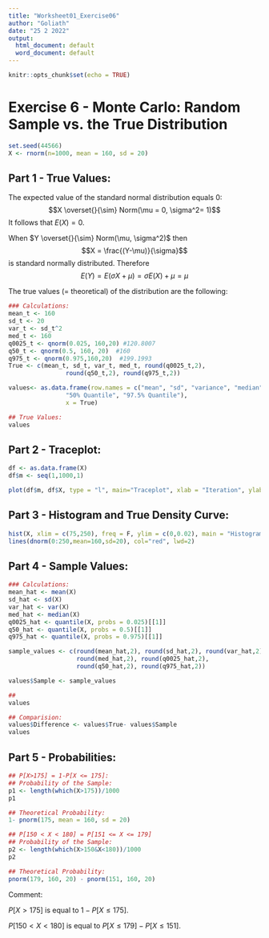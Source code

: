```yaml
---
title: "Worksheet01_Exercise06"
author: "Goliath"
date: "25 2 2022"
output:
  html_document: default
  word_document: default
---
```


```r
knitr::opts_chunk$set(echo = TRUE)
```


# Exercise 6 - Monte Carlo: Random Sample vs. the True Distribution

```r
set.seed(44566)
X <- rnorm(n=1000, mean = 160, sd = 20)
```



## Part 1 - True Values:

The expected value of the standard normal distribution equals 0: 
$$X \overset{}{\sim} Norm(\mu = 0, \sigma^2= 1)$$ It follows that $E(X) = 0$.

When $Y \overset{}{\sim} Norm(\mu, \sigma^2)$ then $$X = \frac{(Y-\mu)}{\sigma}$$ is standard normally distributed. Therefore $$E(Y) = E(\sigma X+\mu) = \sigma E(X)+ \mu = \mu$$

The true values (= theoretical) of the distribution are the following:


```r
### Calculations:
mean_t <- 160
sd_t <- 20
var_t <- sd_t^2
med_t <- 160
q0025_t <- qnorm(0.025, 160,20) #120.8007
q50_t <- qnorm(0.5, 160, 20)  #160
q975_t <- qnorm(0.975,160,20)  #199.1993
True <- c(mean_t, sd_t, var_t, med_t, round(q0025_t,2), 
                round(q50_t,2), round(q975_t,2))

values<- as.data.frame(row.names = c("mean", "sd", "variance", "median", "2.5% Quantile", 
                "50% Quantile", "97.5% Quantile"),
                x = True)

## True Values:
values
```


## Part 2 - Traceplot:

```r
df <- as.data.frame(X)
df$m <- seq(1,1000,1)

plot(df$m, df$X, type = "l", main="Traceplot", xlab = "Iteration", ylab = "X")
```


## Part 3 - Histogram and True Density Curve:

```r
hist(X, xlim = c(75,250), freq = F, ylim = c(0,0.02), main = "Histogram of Sample and True Density Curve")
lines(dnorm(0:250,mean=160,sd=20), col="red", lwd=2)

```


## Part 4 - Sample Values:


```r
### Calculations:
mean_hat <- mean(X)
sd_hat <- sd(X)
var_hat <- var(X)
med_hat <- median(X)
q0025_hat <- quantile(X, probs = 0.025)[[1]]
q50_hat <- quantile(X, probs = 0.5)[[1]]
q975_hat <- quantile(X, probs = 0.975)[[1]]

sample_values <- c(round(mean_hat,2), round(sd_hat,2), round(var_hat,2), 
                   round(med_hat,2), round(q0025_hat,2), 
                   round(q50_hat,2), round(q975_hat,2))

values$Sample <- sample_values

## 
values
```

```r
## Comparision:
values$Difference <- values$True- values$Sample
values
```


## Part 5 - Probabilities:


```r
## P[X>175] = 1-P[X <= 175]:
## Probability of the Sample: 
p1 <- length(which(X>175))/1000
p1

## Theoretical Probability:
1- pnorm(175, mean = 160, sd = 20)

## P[150 < X < 180] = P[151 <= X <= 179]
## Probability of the Sample: 
p2 <- length(which(X>150&X<180))/1000
p2

## Theoretical Probability:
pnorm(179, 160, 20) - pnorm(151, 160, 20)

```
Comment:

$P[X > 175]$ is equal to $1-P[X \le 175]$. 

$P[150 < X < 180]$ is equal to $P[X \le 179] - P[X \le 151]$. 


